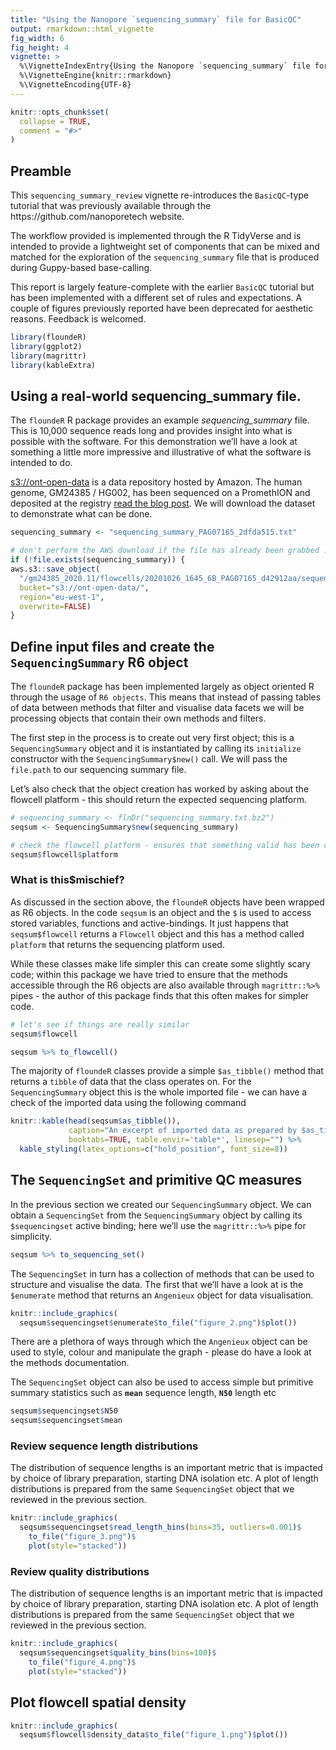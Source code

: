 ```yaml
---
title: "Using the Nanopore `sequencing_summary` file for BasicQC"
output: rmarkdown::html_vignette
fig_width: 6 
fig_height: 4 
vignette: >
  %\VignetteIndexEntry{Using the Nanopore `sequencing_summary` file for BasicQC}
  %\VignetteEngine{knitr::rmarkdown}
  %\VignetteEncoding{UTF-8}
---
```


```r
knitr::opts_chunk$set(
  collapse = TRUE,
  comment = "#>"
)
```

## Preamble

This `sequencing_summary_review` vignette re-introduces the `BasicQC`-type
tutorial that was previously available through the https://github.com/nanoporetech
website.

The workflow provided is implemented through the R TidyVerse and is intended to
provide a lightweight set of components that can be mixed and matched for the
exploration of the `sequencing_summary` file that is produced during Guppy-based
base-calling.

This report is largely feature-complete with the earlier `BasicQC` tutorial but
has been implemented with a different set of rules and expectations. A couple of
figures previously reported have been deprecated for aesthetic reasons. Feedback
is welcomed.


```r
library(floundeR)
library(ggplot2)
library(magrittr)
library(kableExtra)
```


## Using a real-world sequencing_summary file.

The `floundeR` R package provides an example *sequencing_summary* file. This is
10,000 sequence reads long and provides insight into what is possible with the
software. For this demonstration we'll have a look at something a little more
impressive and illustrative of what the software is intended to do.

[s3://ont-open-data](https://registry.opendata.aws/ont-open-data/) is a data
repository hosted by Amazon. The human genome, GM24385 / HG002, has been
sequenced on a PromethION and deposited at the registry [read the blog post](https://nanoporetech.github.io/ont-open-datasets/gm24385_2020.11/). We will
download the dataset to demonstrate what can be done.

```r
sequencing_summary <- "sequencing_summary_PAG07165_2dfda515.txt"

# don't perform the AWS download if the file has already been grabbed ...
if (!file.exists(sequencing_summary)) {
aws.s3::save_object(
  "/gm24385_2020.11/flowcells/20201026_1645_6B_PAG07165_d42912aa/sequencing_summary_PAG07165_2dfda515.txt",
  bucket="s3://ont-open-data/", 
  region="eu-west-1", 
  overwrite=FALSE)
}
```



## Define input files and create the `SequencingSummary` R6 object

The `floundeR` package has been implemented largely as object oriented R through
the usage of `R6 objects`. This means that instead of passing tables of data
between methods that filter and visualise data facets we will be processing
objects that contain their own methods and filters.

The first step in the process is to create out very first object; this is
a `SequencingSummary` object and it is instantiated by calling its `initialize`
constructor with the `SequencingSummary$new()` call. We will pass the
`file.path` to our sequencing summary file.

Let's also check that the object creation has worked by asking about the
flowcell platform - this should return the expected sequencing platform.

```r
# sequencing_summary <- flnDr("sequencing_summary.txt.bz2")
seqsum <- SequencingSummary$new(sequencing_summary)

# check the flowcell platform - ensures that something valid has been created
seqsum$flowcell$platform
```

### What is this$mischief?

As discussed in the section above, the `floundeR` objects have been wrapped
as R6 objects. In the code `seqsum` is an object and the `$` is used to access
stored variables, functions and active-bindings. It just happens that
`seqsum$flowcell` returns a `Flowcell` object and this has a method called
`platform` that returns the sequencing platform used.

While these classes make life simpler this can create some slightly scary code;
within this package we have tried to ensure that the methods accessible through
the R6 objects are also available through `magrittr::%>%` pipes - the author of
this package finds that this often makes for simpler code.

```r
# let's see if things are really similar
seqsum$flowcell

seqsum %>% to_flowcell()
```


The majority of `floundeR` classes provide a simple `$as_tibble()` method that
returns a `tibble` of data that the class operates on. For the 
`SequencingSummary` object this is the whole imported file - we can have a check
of the imported data using the following command

```r
knitr::kable(head(seqsum$as_tibble()), 
             caption="An excerpt of imported data as prepared by $as_tibble", 
             booktabs=TRUE, table.envir='table*', linesep="") %>%
  kable_styling(latex_options=c("hold_position", font_size=8))
```


## The `SequencingSet` and primitive QC measures

In the previous section we created our `SequencingSummary` object. We can
obtain a `SequencingSet` from the `SequencingSummary` object by calling its
`$sequencingset` active binding; here we'll use the `magrittr::%>%` pipe for
simplicity.

```r
seqsum %>% to_sequencing_set()
```

The `SequencingSet` in turn has a collection of methods that can be used to
structure and visualise the data. The first that we'll have a look at is the
`$enumerate` method that returns an `Angenieux` object for data visualisation.

```r
knitr::include_graphics(
  seqsum$sequencingset$enumerate$to_file("figure_2.png")$plot())
```

There are a plethora of ways through which the `Angenieux` object can be used
to style, colour and manipulate the graph - please do have a look at the methods
documentation.

The `SequencingSet` object can also be used to access simple but primitive
summary statistics such as **`mean`** sequence length, **`N50`** length etc

```r
seqsum$sequencingset$N50
seqsum$sequencingset$mean
```



### Review sequence length distributions

The distribution of sequence lengths is an important metric that is impacted by
choice of library preparation, starting DNA isolation etc. A plot of length
distributions is prepared from the same `SequencingSet` object that we
reviewed in the previous section.

```r
knitr::include_graphics(
  seqsum$sequencingset$read_length_bins(bins=35, outliers=0.001)$
    to_file("figure_3.png")$
    plot(style="stacked"))

```


### Review quality distributions

The distribution of sequence lengths is an important metric that is impacted by
choice of library preparation, starting DNA isolation etc. A plot of length
distributions is prepared from the same `SequencingSet` object that we
reviewed in the previous section.

```r
knitr::include_graphics(
  seqsum$sequencingset$quality_bins(bins=100)$
    to_file("figure_4.png")$
    plot(style="stacked"))

```


## Plot flowcell spatial density

```r
knitr::include_graphics(
  seqsum$flowcell$density_data$to_file("figure_1.png")$plot())
```

